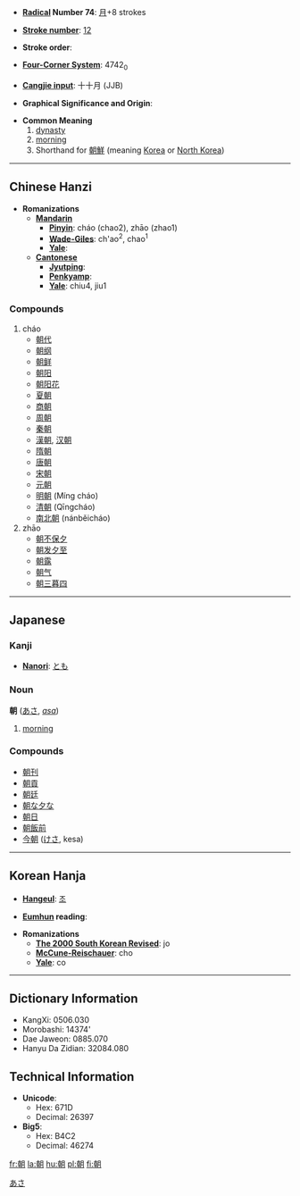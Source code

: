 * '''[[Wiktionary:Chinese radical index| Radical]] Number 74''': [[Wiktionary:Chinese radical index 月|月]]+8 strokes

* '''[[Wiktionary:Chinese total strokes index|Stroke number]]''': [[Wiktionary:Chinese total strokes index 12|12]]

* '''Stroke order''': 

* '''[[Wiktionary:Chinese four corner index|Four-Corner System]]''': 4742<sub>0</sub>

* '''[[Wiktionary:Chinese Cangjie index|Cangjie input]]''': 十十月 (JJB)

* '''Graphical Significance and Origin''': 

* '''Common Meaning'''
*#[[dynasty]]
*# [[morning]]
*# Shorthand for [[朝鮮]] (meaning [[Korea]] or [[North Korea]])
----
== Chinese Hanzi ==

* '''Romanizations'''
** '''[[Mandarin]]'''
*** '''[[Pinyin]]''': cháo (chao2), zhāo (zhao1)
*** '''[[Wade-Giles]]''': ch'ao<sup>2</sup>, chao<sup>1</sup>
*** '''[[Yale]]''': 
** '''[[Cantonese]]'''
*** '''[[Jyutping]]''':
*** '''[[Penkyamp]]''': 
*** '''[[Yale]]''': chiu4, jiu1

===Compounds===
#cháo
#*[[朝代]]
#*[[朝纲]]
#*[[朝鲜]]
#*[[朝阳]]
#*[[朝阳花]]
#*[[夏朝]]<!-- xia -->
#*[[商朝]]<!-- shang -->
#*[[周朝]]<!-- zhou -->
#*[[秦朝]]<!-- qin -->
#*[[漢朝]], [[汉朝]]<!-- han -->
#*[[隋朝]]<!-- sui -->
#*[[唐朝]]<!-- tang -->
#*[[宋朝]]<!-- song -->
#*[[元朝]]<!-- yuan -->
#*[[明朝]] (Míng cháo)
#*[[清朝]] (Qīngcháo)
#*[[南北朝]] (nánběicháo)
#zhāo
#*[[朝不保夕]]
#*[[朝发夕至]]
#*[[朝露]]
#*[[朝气]]
#*[[朝三暮四]]

----
==Japanese==
===Kanji===
{{kanji|[[ちょう]] ([[chō]])|[[あさ]] ([[asa]]), [[あした]] ([[ashita]]), [[あつまる]] ([[atsumaru]])}}
* '''[[Nanori]]''': [[とも]]

===Noun===
'''朝''' ([[あさ]], ''[[asa]]'')

# [[morning]]

===Compounds===
*[[朝刊]]
*[[朝貢]]
*[[朝廷]]
*[[朝な夕な]]
*[[朝日]]
*[[朝飯前]]
*[[今朝]] ([[けさ]], kesa)


[[Category:Japanese nouns|あさ]]
----

== Korean Hanja ==

* '''[[Hangeul]]''': [[조]]

* '''[[Eumhun]] reading''': 

* '''Romanizations'''
** '''[[The 2000 South Korean Revised Romanization|The 2000 South Korean Revised]]''': jo
** '''[[McCune-Reischauer]]''': cho
** '''[[Yale]]''': co

----

== Dictionary Information ==

* KangXi: 0506.030
* Morobashi: 14374'
* Dae Jaweon: 0885.070
* Hanyu Da Zidian: 32084.080

== Technical Information ==

* '''Unicode''':
** Hex: 671D
** Decimal: 26397
* '''Big5''':
** Hex: B4C2
** Decimal: 46274

[[fr:朝]]
[[la:朝]]
[[hu:朝]]
[[pl:朝]]
[[fi:朝]]